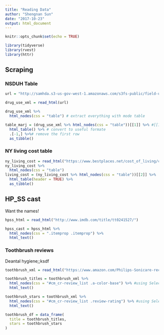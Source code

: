```yaml
---
title: "Reading Data"
author: "Shengnan Sun"
date: "2017-10-23"
output: html_document
---
```


```r
knitr::opts_chunk$set(echo = TRUE)
```

```r
library(tidyverse)
library(rvest)
library(httr)
```

## Scraping

### NSDUH Table

```r
url = "http://samhda.s3-us-gov-west-1.amazonaws.com/s3fs-public/field-uploads/2k15StateFiles/NSDUHsaeShortTermCHG2015.htm"

drug_use_xml = read_html(url)
```

```r
drug_use_xml %>%
  html_nodes(css = "table") # extract everything with mode table
```

```r
table_marj = (drug_use_xml %>% html_nodes(css = "table"))[[1]] %>% #[[1]] first object of the first list
  html_table() %>% # convert to useful formate
  .[-1,] %>%# remove the first row
  as_tibble()
```

### NY living cost table

```r
ny_living_cost = read_html("https://www.bestplaces.net/cost_of_living/city/new_york/new_york")
ny_living_cost %>%
  html_nodes(css = "table")
living_cost = (ny_living_cost %>% html_nodes(css = "table"))[[2]] %>%
  html_table(header = TRUE) %>%
  as_tibble() 
```

## HP_SS cast

Want the names!
```r
hpss_html = read_html("http://www.imdb.com/title/tt0241527/")

hpss_cast = hpss_html %>%
  html_nodes(css = ".itemprop .itemprop") %>%
  html_text()
```


### Toothbrush reviews

Deantal hygiene;;ksdf

```r
toothbrush_xml = read_html("https://www.amazon.com/Philips-Sonicare-rechargeable-toothbrush-HX6211/product-reviews/B00YAR7ZFM/ref=cm_cr_arp_d_viewopt_srt?ie=UTF8&reviewerType=all_reviews&sortBy=recent&pageNumber=1")

toothbrush_titles = toothbrush_xml %>%
  html_nodes(css = "#cm_cr-review_list .a-color-base") %>% #using SelectorGadget
  html_text()

toothbrush_stars = toothbrush_xml %>%
  html_nodes(css = "#cm_cr-review_list .review-rating") %>% #using SelectorGadget
  html_text()

toothbrush_df = data_frame(
  title = toothbrush_titles,
  stars = toothbrush_stars
)
```


